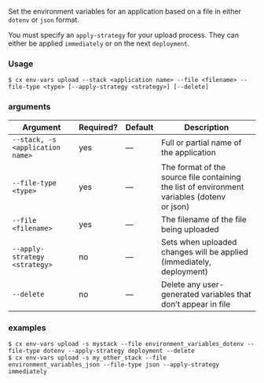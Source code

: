 Set the environment variables for an application based on a file in either `dotenv` or `json` format.

You must specify an `apply-strategy` for your upload process. They can either be applied `immediately` or on the next `deployment`.
### Usage

```shell
$ cx env-vars upload --stack <application name> --file <filename> --file-type <type> [--apply-strategy <strategy>] [--delete]
```

### arguments

| Argument | Required? | Default | Description |
|  ---  |  ---  |  ---  |  ---  |
| `--stack, -s <application name>` | yes | — | Full or partial name of the application |
| `--file-type <type>` | yes | — | The format of the source file containing the list of environment variables (dotenv or json) |
| `--file <filename>` | yes | — | The filename of the file being uploaded |
| `--apply-strategy <strategy>` | no | — | Sets when uploaded changes will be applied (immediately, deployment) |
| `--delete` | no | — | Delete any user-generated variables that don’t appear in file |

### examples

```shell
$ cx env-vars upload -s mystack --file environment_variables_dotenv --file-type dotenv --apply-strategy deployment --delete
$ cx env-vars upload -s my_other_stack --file environment_variables_json --file-type json --apply-strategy immediately
```

